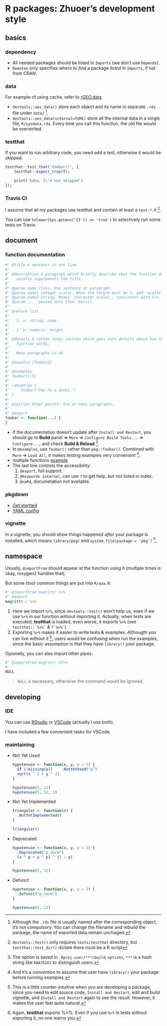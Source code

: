 # R packages: Zhuoer's development style






## basics



### dependency

- All needed packages should be listed in `Imports` (we don't use `Depends`).
- `Remotes` only specifies where to _find_ a package _listed_ in `Imports`, if not from CRAN.



### data

For example of using cache, refer to [rGEO.data](https://github.com/dongzhuoer/rGEO.data/blob/master/R-raw/data.Rmd)

- `devtools::ues_data()` store each object and its name in separate `.rds` file under `data/` ^[Although the `.rds` file is usually named after the corresponding object, it's not compulsory. You can change the filename and rebuild the package, the name of exported data remain unchaged.].
- `devtools::ues_data(internal=TURE)` store all the internal data in a single file, `R/sysdata.rda`. Every time you call this function, the old file would be overwrited.



### testthat

If you want to run arbitrary code, you need add a test, otherwise it would be skipped.

```r
testthat::test_that('foobar()', {
    testthat::expect_true(T);

    print('haha, I\'m not skipped')    
});
```



### Travis CI

I assume that all my packages use testthat and contain at least a `test-*.R` ^[`devtools::test()` only requires `tests/testthat` directory, but `testthat::test_dir()` dictate there must be a R script].

You can use `tolower(Sys.getenv('CI')) == 'true')` to selectively run some tests on Travis.






## document



### function documentation

```r
#' @title A sentence in one line.
#'
#' @description A paragraph which briefly describe what the function does,
#'   usually supplements the title.
#'
#' @param name class. One sentence or paragraph.
#' @param name1 integer scalar. When the length must be 1, add 'scalar'.
#' @param name2 string. Means _character scalar_, consistent with C++.
#' @param ...  passed onto [foo::bar()].
#'
#' @return list
#'
#'   1. x: string. name.
#'
#'   1. y: numeric. height.
#'
#' @details A (often long) section which goes into details about how the
#'   function works.
#'
#'   Many paragraphs is ok.
#'
#' @seealso [foobar2]
#'
#' @examples
#' foobar(1:5)
#'
#' \donotrun {
#'     foobar("You're a doubi.")
#' }
#'
#' @section Other points: One or many paragraphs.
#'
#' @export
foobar <- function(...) {
}
```

- If the documentation doesn't update after `Install and Restart`, you should go to **Build** panel => `More` => `Configure Build Tools...` => `Configure...`, and check **Build & Reload** ^[The option is saved in `.Rproj.user/***/build_options`, `***` is a hash string like `6AA761D1` to distinguish users.]. 
- In `@examples`, use `foobar()` rather than `pkg::foobar()`. Combined with `More` => `Load All`, it makes testing examples very convenient ^[And it's a convention to assume that user have `library()` your package before running examples.]. 
- multiple functions [example](https://github.com/dongzhuoer/rexseek/blob/93f6e0c41f3362f2612778d985450fb687188041/R/normalization.R#L91)
- The last line controls the accessibility:
  1. `@export`, full support.
  1. `@keywords internal`, can use `?` to get help, but not listed in index.
  1. `@noRd`, documetation not available.



### pkgdown

- [Get startted](https://pkgdown.r-lib.org/articles/pkgdown.html)
- [YAML config](https://pkgdown.r-lib.org/reference/build_site.html#yaml-config)



### vignette

In a vignette, you should show things happened _after_ your package is installed, which means `library(pkg)` and `system.file(package = 'pkg')` ^[This is a little counter-intuitive when you are developing a package, since you need to edit source code, `Install and Restart`, edit and build vignette, and `Install and Restart` again to see the result. However, it makes the user feel quite natural.].






## namespace

Usually, `@importFrom` should appear at the function using it (multiple times is okay, roxygen2 handles that).

But some (_too_) common things are put into `R/aaa.R`:

```r
#' @importFrom magrittr %>%
#' @export
magrittr::`%>%`
```

1. Here we import `%>%`, since `devtools::test()` won't help us, even if we use `%>%` in our function without importing it. Actually, when tests are executed, **testthat** is loaded, even worse, it exports `%>%` (see `` testthat::`%>%` `` & `` ?`%>%` ``).
2. Exporting `%>%` makes it easier to write tests & examples. Althougth you can live without it ^[Again, **testthat** exports %>%. Even if you use `%>%` in tests without exporting it, no one warns you.], users would be confusing when run the examples, since the basic assumption is that they have  `library()` your package.

Opionally, you can also import other pipes:

```r
#' @importFrom magrittr %T>%
#'
NULL
```

> `NULL` is necessary, otherwise the command would be ignored.






## developing



### IDE

You can use [RStudio](https://www.rstudio.com/products/RStudio/) or [VSCode](https://code.visualstudio.com/) (actually I use both).

I have included a few convenient tasks for VSCode.



### maintaining

- Not Yet Used
  ```r
  hypotenuse <- function(x, y, p = 2) {
    if (!missing(p))    .NotYetUsed("p")
    sqrt(x ^ 2 + y ^ 2)
  }
  
  hypotenuse(5, 12)
  hypotenuse(5, 12, 1)   
  ```

- Not Yet Implemented
  ```r
  triangular <- function(n) {
    .NotYetImplemented()
  }
  
  triangular()
  ```

- Deprecated
  ```r
  hypotenuse <- function(x, y, p = 2) {  
    .Deprecated("p_norm")
    (x ^ p + y ^ p) ^ (1 / p)
  }
  
  hypotenuse(5, 12) 
  ```

- Defunct
  ```r
  hypotenuse <- function(x, y, p = 2) {  
    .Defunct("p_norm")
  }
  
  hypotenuse(5, 12) 
  ```








